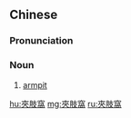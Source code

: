 {{also|夹肢窝}}
==Chinese==
{{zh-forms|s=夹肢窝}}

===Pronunciation===
{{zh-pron
|m=gāzhiwō
|cat=n
}}

===Noun===
{{zh-noun}}

# {{lb|zh|anatomy|informal}} [[armpit]]

[[hu:夾肢窩]]
[[mg:夾肢窩]]
[[ru:夾肢窩]]
